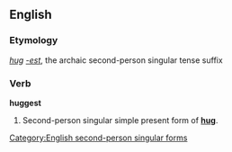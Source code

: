 ==English==
===Etymology===
''[[hug]]'' ''[[-est]]'', the archaic second-person singular tense suffix

===Verb===
'''huggest'''

# {{context|archaic}} Second-person singular simple present form of '''[[hug]]'''.

[[Category:English second-person singular forms]]